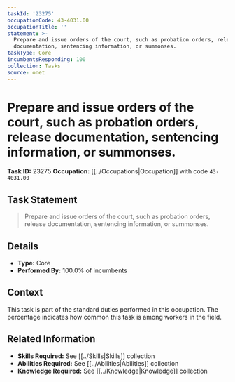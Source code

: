 ```yaml
---
taskId: '23275'
occupationCode: 43-4031.00
occupationTitle: ''
statement: >-
  Prepare and issue orders of the court, such as probation orders, release
  documentation, sentencing information, or summonses.
taskType: Core
incumbentsResponding: 100
collection: Tasks
source: onet
---
```

# Prepare and issue orders of the court, such as probation orders, release documentation, sentencing information, or summonses.

**Task ID:** 23275
**Occupation:** [[../Occupations|Occupation]] with code `43-4031.00`

## Task Statement

> Prepare and issue orders of the court, such as probation orders, release documentation, sentencing information, or summonses.

## Details

- **Type:** Core
- **Performed By:** 100.0% of incumbents

## Context

This task is part of the standard duties performed in this occupation. The percentage indicates how common this task is among workers in the field.

## Related Information

- **Skills Required:** See [[../Skills|Skills]] collection
- **Abilities Required:** See [[../Abilities|Abilities]] collection
- **Knowledge Required:** See [[../Knowledge|Knowledge]] collection
